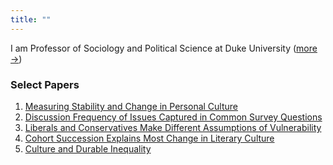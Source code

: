 ```yaml
---
title: ""
---
```


I am Professor of Sociology and Political Science at Duke University \([more &rarr;](/about.qmd)\)

### Select Papers

1. [Measuring Stability and Change in Personal Culture](https://journals.sagepub.com/doi/full/10.1177/0003122420921538)
1. [Discussion Frequency of Issues Captured in Common Survey Questions](https://osf.io/preprints/socarxiv/vqp2g)
1. [Liberals and Conservatives Make Different Assumptions of Vulnerability](https://osf.io/preprints/psyarxiv/qsg7j)
1. [Cohort Succession Explains Most Change in Literary Culture](https://sociologicalscience.com/articles-v9-8-184/)
1. [Culture and Durable Inequality](https://www.annualreviews.org/content/journals/10.1146/annurev-soc-030320-102739)
